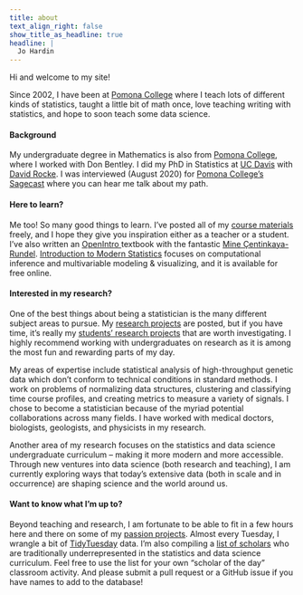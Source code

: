 ```yaml
---
title: about
text_align_right: false
show_title_as_headline: true
headline: |
  Jo Hardin 
---
```


<!-- this is a subheadline -->
Hi and welcome to my site! 

Since 2002, I have been at <a href = "https://www.pomona.edu/academics/departments/mathematics">Pomona College</a> where I teach lots of different kinds of statistics, taught a little bit of math once, love teaching writing with statistics, and hope to soon teach some data science.

<h4> Background </h4>
My undergraduate degree in Mathematics is also from <a href = "https://www.pomona.edu/academics/departments/mathematics">Pomona College</a>, where I worked with Don Bentley.  I did my PhD in Statistics at <a href="https://statistics.ucdavis.edu/">UC Davis</a> with <a href = "http://dmrocke.ucdavis.edu/">David Rocke</a>.  I was interviewed (August 2020) for <a href = "https://www.pomona.edu/sagecast" target = "_blank">Pomona College's Sagecast</a> where you can hear me talk about my path.

<h4>Here to learn?</h4>
Me too!
So many good things to learn.
I've posted all of my <a href="/courses/">course materials</a> freely, and I hope they give you inspiration either as a teacher or a student.
I've also written an <a href="https://www.openintro.org/">OpenIntro </a> textbook with the fantastic <a href="http://www2.stat.duke.edu/~mc301/">Mine Çentinkaya-Rundel</a>. <a href="https://www.openintro.org/book/ims/">Introduction to Modern Statistics</a> focuses on computational inference and multivariable modeling & visualizing, and it is available for free online.

<h4>Interested in my research?</h4>
One of the best things about being a statistician is the many different subject areas to pursue.  My <a href="/research/">research projects</a> are posted, but if you have time, it's really my <a href="/research/">students' research projects</a> that are worth investigating.  I highly recommend working with undergraduates on research as it is among the most fun and rewarding parts of my day.

My areas of expertise include statistical analysis of high-throughput genetic data which don’t conform to technical conditions in standard methods.
I work on problems of normalizing data structures, clustering and classifying time course profiles, and creating metrics to measure a variety of signals.
I chose to become a statistician because of the myriad potential collaborations across many fields.
I have worked with medical doctors, biologists, geologists, and physicists in my research. 

Another area of my research focuses on the statistics and data science undergraduate curriculum -- making it more modern and more accessible.
Through new ventures into data science (both research and teaching), I am currently exploring ways that today’s extensive data (both in scale and in occurrence) are shaping science and the world around us.  

<h4>Want to know what I'm up to?</h4>
Beyond teaching and research, I am fortunate to be able to fit in a few hours here and there on some of my <a href="/project/">passion projects</a>.  Almost every Tuesday, I wrangle a bit of <a href="/project/tidytuesday">TidyTuesday</a> data.  I'm also compiling a <a href="/project/curv">list of scholars</a> who are traditionally underrepresented in the statistics and data science curriculum.  Feel free to use the list for your own "scholar of the day" classroom activity.  And please submit a pull request or a GitHub issue if you have names to add to the database!